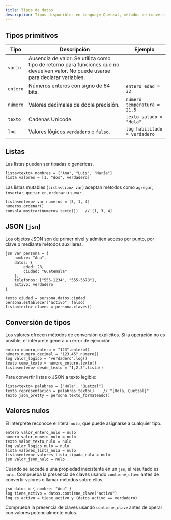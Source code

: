 ```yaml
---
title: Tipos de datos
description: Tipos disponibles en Lenguaje Quetzal, métodos de conversión y operaciones comunes.
---
```


## Tipos primitivos

| Tipo    | Descripción | Ejemplo |
|---------|-------------|---------|
| `vacio` | Ausencia de valor. Se utiliza como tipo de retorno para funciones que no devuelven valor. No puede usarse para declarar variables. |
| `entero` | Números enteros con signo de 64 bits. | `entero edad = 32`
| `número` | Valores decimales de doble precisión. | `número temperatura = 21.5`
| `texto` | Cadenas Unicode. | `texto saludo = "Hola"`
| `log` | Valores lógicos `verdadero` o `falso`. | `log habilitado = verdadero`

## Listas

Las listas pueden ser tipadas o genéricas.

```qz
lista<texto> nombres = ["Ana", "Luis", "María"]
lista valores = [1, "dos", verdadero]
```
Las listas mutables (`lista<tipo> var`) aceptan métodos como `agregar`, `insertar`, `quitar_en`, `ordenar` o `sumar`.

```qz
lista<entero> var numeros = [3, 1, 4]
numeros.ordenar()
consola.mostrar(numeros.texto())   // [1, 3, 4]
```

## JSON (`jsn`)

Los objetos JSON son de primer nivel y admiten acceso por punto, por clave o mediante métodos auxiliares.

```qz
jsn var persona = {
    nombre: "Ana",
    datos: {
        edad: 28,
        ciudad: "Guatemala"
    },
    telefonos: ["555-1234", "555-5678"],
    activo: verdadero
}

texto ciudad = persona.datos.ciudad
persona.establecer("activo", falso)
lista<texto> claves = persona.claves()
```

## Conversión de tipos

Los valores ofrecen métodos de conversión explícitos. Si la operación no es posible, el intérprete genera un error de ejecución.

```qz
entero numero_entero = "123".entero()
número numero_decimal = "123.45".número()
log valor_logico = "verdadero".log()
texto como_texto = numero_entero.texto()
lista<entero> desde_texto = "1,2,3".lista()
```

Para convertir listas o JSON a texto legible:

```qz
lista<texto> palabras = ["Hola", "Quetzal"]
texto representacion = palabras.texto()    // "[Hola, Quetzal]"
texto json_pretty = persona.texto_formateado()
```

## Valores nulos

El intérprete reconoce el literal `nulo`, que puede asignarse a cualquier tipo.

```qz
entero valor_entero_nulo = nulo
número valor_numero_nulo = nulo
texto valor_texto_nulo = nulo
log valor_logico_nulo = nulo
lista valores_lista_nula = nulo
lista<entero> valores_lista_tipada_nula = nulo
jsn valor_json_nulo = nulo
```

Cuando se accede a una propiedad inexistente en un `jsn`, el resultado es `nulo`. Comprueba la presencia de claves usando `contiene_clave` antes de convertir valores o llamar métodos sobre ellos.

```qz
jsn datos = { nombre: "Ana" }
log tiene_activo = datos.contiene_clave("activo")
log es_activo = tiene_activo y (datos.activo == verdadero)
```

Comprueba la presencia de claves usando `contiene_clave` antes de operar con valores potencialmente nulos.
